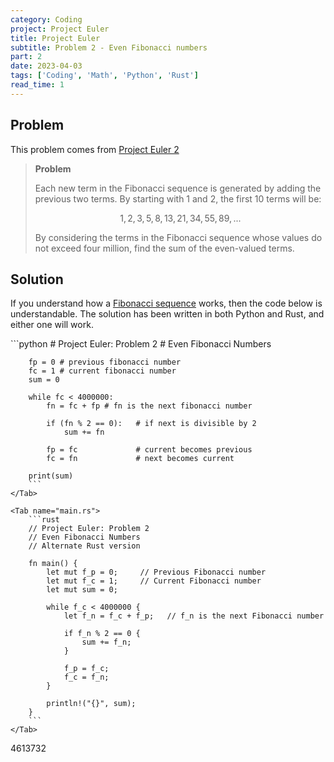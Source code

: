 ```yaml
---
category: Coding
project: Project Euler
title: Project Euler
subtitle: Problem 2 - Even Fibonacci numbers
part: 2
date: 2023-04-03
tags: ['Coding', 'Math', 'Python', 'Rust']
read_time: 1
---
```



## Problem

This problem comes from [Project Euler 2](https://projecteuler.net/problem=2)

> **Problem**
>
> Each new term in the Fibonacci sequence is generated by adding the previous two terms. By starting with 1 and 2, the first 10 terms will be:
>
> $$ 1, 2, 3, 5, 8, 13, 21, 34, 55, 89, ...$$ 
>
> By considering the terms in the Fibonacci sequence whose values do not exceed four million, find the sum of the even-valued terms.
>

## Solution

If you understand how a [Fibonacci sequence](https://en.wikipedia.org/wiki/Fibonacci_sequence) works, then the code below is understandable. 
The solution has been written in both Python and Rust, and either one will work.

<Tabs>
    <Tab name="problem02.py" checked="checked">
        ```python
        # Project Euler: Problem 2
        # Even Fibonacci Numbers

        fp = 0 # previous fibonacci number
        fc = 1 # current fibonacci number
        sum = 0

        while fc < 4000000:
            fn = fc + fp # fn is the next fibonacci number

            if (fn % 2 == 0):   # if next is divisible by 2
                sum += fn

            fp = fc             # current becomes previous
            fc = fn             # next becomes current

        print(sum)
        ```
    </Tab>

    <Tab name="main.rs">
        ```rust
        // Project Euler: Problem 2
        // Even Fibonacci Numbers
        // Alternate Rust version

        fn main() {
            let mut f_p = 0;     // Previous Fibonacci number
            let mut f_c = 1;     // Current Fibonacci number
            let mut sum = 0;

            while f_c < 4000000 {
                let f_n = f_c + f_p;   // f_n is the next Fibonacci number

                if f_n % 2 == 0 {
                    sum += f_n;
                }

                f_p = f_c;
                f_c = f_n;
            }

            println!("{}", sum);
        }
        ```
    </Tab>
</Tabs>

<Spoiler>4613732</Spoiler>